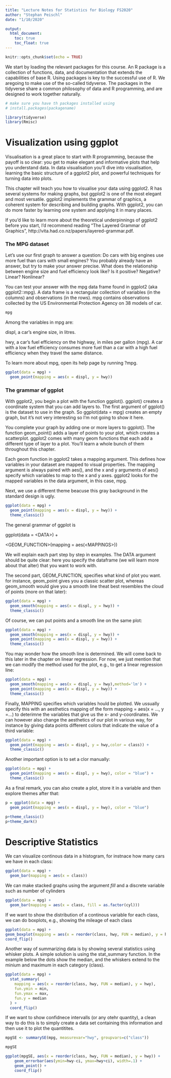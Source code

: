 ```yaml
---
title: "Lecture Notes for Statistics for Biology FS2020"
author: "Stephan Peischl"
date: "1/10/2020"

output:
  html_document:
    toc: true
    toc_float: true
---
```


```r
knitr::opts_chunk$set(echo = TRUE)
```
 
We start by loading the relevant packages for this course. An R package is a collection of functions, data, and documentation that extends the capabilities of base R. Using packages is key to the successful use of R. We aregoing to make use of the so-called tidyverse. The packages in the tidyverse share a common philosophy of data and R programming, and are designed to work together naturally.
```r
# make sure you have th packages installed using 
# install.packages(packagename)

library(tidyverse)
library(Rmisc)
```



# Visualization using ggplot
Visualisation is a great place to start with R programming, because the payoff is so clear: you get to make elegant and informative plots that help you understand data. In data visualisation you’ll dive into visualisation, learning the basic structure of a ggplot2 plot, and powerful techniques for turning data into plots.

This chapter will teach you how to visualise your data using ggplot2. R has several systems for making graphs, but ggplot2 is one of the most elegant and most versatile. ggplot2 implements the grammar of graphics, a coherent system for describing and building graphs. With ggplot2, you can do more faster by learning one system and applying it in many places.

If you’d like to learn more about the theoretical underpinnings of ggplot2 before you start, I’d recommend reading “The Layered Grammar of Graphics”, http://vita.had.co.nz/papers/layered-grammar.pdf.

### The MPG dataset
Let’s use our first graph to answer a question: Do cars with big engines use more fuel than cars with small engines? You probably already have an answer, but try to make your answer precise. What does the relationship between engine size and fuel efficiency look like? Is it positive? Negative? Linear? Nonlinear?

You can test your answer with the mpg data frame found in ggplot2 (aka ggplot2::mpg). A data frame is a rectangular collection of variables (in the columns) and observations (in the rows). mpg contains observations collected by the US Environmental Protection Agency on 38 models of car.
```r
mpg
```

Among the variables in mpg are:

displ, a car’s engine size, in litres.

hwy, a car’s fuel efficiency on the highway, in miles per gallon (mpg). A car with a low fuel efficiency consumes more fuel than a car with a high fuel efficiency when they travel the same distance.

To learn more about mpg, open its help page by running ?mpg.

```r
ggplot(data = mpg) + 
  geom_point(mapping = aes(x = displ, y = hwy)) 
```


### The grammar of ggplot
With ggplot2, you begin a plot with the function ggplot(). ggplot() creates a coordinate system that you can add layers to. The first argument of ggplot() is the dataset to use in the graph. So ggplot(data = mpg) creates an empty graph, but it’s not very interesting so I’m not going to show it here.

You complete your graph by adding one or more layers to ggplot(). The function geom_point() adds a layer of points to your plot, which creates a scatterplot. ggplot2 comes with many geom functions that each add a different type of layer to a plot. You’ll learn a whole bunch of them throughout this chapter.

Each geom function in ggplot2 takes a mapping argument. This defines how variables in your dataset are mapped to visual properties. The mapping argument is always paired with aes(), and the x and y arguments of aes() specify which variables to map to the x and y axes. ggplot2 looks for the mapped variables in the data argument, in this case, mpg.

Next, we use a different theme beacuse this gray background in the standard design is ugly.

```r
ggplot(data = mpg) + 
  geom_point(mapping = aes(x = displ, y = hwy)) +
  theme_classic()
```

The general grammar of ggplot is

ggplot(data = \<DATA\>) + 

 \<GEOM_FUNCTION\>(mapping = aes(\<MAPPINGS\>))
  
We will explain each part step by step in examples. The DATA argument should be quite clear: here you specify the dataframe (we will learn more about that alter) that you want to work with.

The second part, GEOM_FUNCTION, specifies what kind of plot you want. for instance, geom_point gives you a classic scatter plot, whereas geom_smooth would give you a smooth line theat best resembles the cloud of points (more on  that later):

```r
ggplot(data = mpg) + 
  geom_smooth(mapping = aes(x = displ, y = hwy)) +
  theme_classic()
```

Of course, we can put points and a smooth line on the same plot: 
```r
ggplot(data = mpg) + 
  geom_smooth(mapping = aes(x = displ, y = hwy)) +
  geom_point(mapping = aes(x = displ, y = hwy)) +
  theme_classic()
```

You may wonder how the smooth line is determined. We will come back to this later in the chapter on linear regression. For now, we just mention that we can modify the method used for the plot, e.g., to get a linear regression line:
```r
ggplot(data = mpg) + 
  geom_smooth(mapping = aes(x = displ, y = hwy),method='lm') +
  geom_point(mapping = aes(x = displ, y = hwy)) +
  theme_classic()
```

Finally, MAPPING specifies which variables hould be plotted. We ussually specify this with an aesthetics mapping of the form mapping = aes(x = ..., y =...) to deterimne the variables that give us the x- and y-coordinates. We can however also change the aesthetics of our plot in various way, for instance by giving data points different colors that indicate the value of a third variable:  
```r
ggplot(data = mpg) + 
  geom_point(mapping = aes(x = displ, y = hwy,color = class)) +
  theme_classic()
```

Another important option is to set a clor manually:
```r
ggplot(data = mpg) + 
  geom_point(mapping = aes(x = displ, y = hwy), color = "blue") +
  theme_classic()
```

As a final remark, you can also create a plot, store it in a variable and then explore themes after that:

```r
p = ggplot(data = mpg) + 
  geom_point(mapping = aes(x = displ, y = hwy), color = "blue") 

p+theme_classic()
p+theme_dark()
```

# Descriptive Statistics 

We can visualize continous data in a histogram, for instnace how many cars we have in each class:

```r
ggplot(data = mpg) + 
  geom_bar(mapping = aes(x = class))
```

We can make stacked graphs using the argument $fill$ and a discrete variable such as number of cylinders 

```r
ggplot(data = mpg) + 
  geom_bar(mapping = aes(x = class, fill = as.factor(cyl)))
```

If we want to show the distribution of a continous variable for each class, we can do boxplots, e.g., showing the mileage of each class
```r
ggplot(data = mpg) + 
geom_boxplot(mapping = aes(x = reorder(class, hwy, FUN = median), y = hwy)) + 
coord_flip()
```



Another way of summarizing data is by showing several statistics using whisker plots. A simple solution is using the stat_summary function. In the example below the dots show the median, and the whiskers extend to the minium and maximum in each category (class).

```r
ggplot(data = mpg) + 
  stat_summary(
    mapping = aes(x = reorder(class, hwy, FUN = median), y = hwy),
    fun.ymin = min,
    fun.ymax = max,
    fun.y = median
  ) +
  coord_flip()
```

If we want to show confidnece intervalls (or any otehr quantity), a clean way to do this is to simply create a data set containing this information and then use it to plot the quantitites.

```r

mpgSE <- summarySE(mpg, measurevar="hwy", groupvars=c("class"))

mpgSE

ggplot(mpgSE, aes(x = reorder(class, hwy, FUN = median), y = hwy)) + 
    geom_errorbar(aes(ymin=hwy-ci, ymax=hwy+ci), width=.1) +
    geom_point() +
    coord_flip()
```

